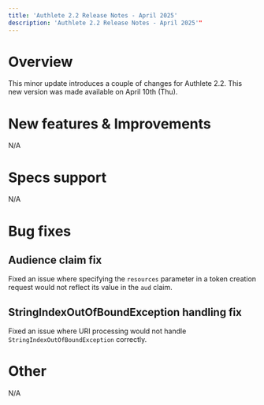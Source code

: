 ```yaml
---
title: 'Authlete 2.2 Release Notes - April 2025'
description: 'Authlete 2.2 Release Notes - April 2025'"
---
```


# Overview

This minor update introduces a couple of changes for Authlete 2.2.
This new version was made available on April 10th (Thu).

# New features & Improvements

N/A

# Specs support

N/A

# Bug fixes

## Audience claim fix

Fixed an issue where specifying the `resources` parameter in a token creation request would not reflect its value in the `aud` claim.

## StringIndexOutOfBoundException handling fix

Fixed an issue where URI processing would not handle `StringIndexOutOfBoundException` correctly.

# Other

N/A
